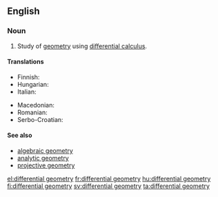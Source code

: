 ==English==

{{wikipedia}}

===Noun===
{{en-noun|-}}

# {{context|geometry|lang=en}} Study of [[geometry]] using [[differential calculus]].

====Translations====
{{trans-top|differential geometry}}
* Finnish: {{t|fi|differentiaaligeometria}}
* Hungarian: {{t|hu|differenciálgeometria}}
* Italian: {{t|it|geometria differenziale|f}}
{{trans-mid}}
* Macedonian: {{t|mk|диференцијална геометрија|f|tr=diferencijálna geométrija}}
* Romanian: {{t+|ro|geometrie diferențială|f}}
* Serbo-Croatian: {{t|sh|diferencijalna geometrija|f}}
{{trans-bottom}}

====See also====
* [[algebraic geometry]]
* [[analytic geometry]]
* [[projective geometry]]

[[el:differential geometry]]
[[fr:differential geometry]]
[[hu:differential geometry]]
[[fi:differential geometry]]
[[sv:differential geometry]]
[[ta:differential geometry]]
